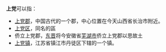 '''上党'''可以指：
*[[上党郡|上党郡]]，中国古代的一个郡，中心位置在今天山西省长治市附近。
*[[上党区|上党区]]，同名的區
*侨立上党郡，[[东晋|东晋]]将今安徽省[[芜湖市|芜湖市]]侨立上党郡以思故土
*[[上党镇|上党镇]]，江苏省镇江市丹徒区下辖的一个镇。
{{disambiguation|cat=二字亚洲地名消歧义}}